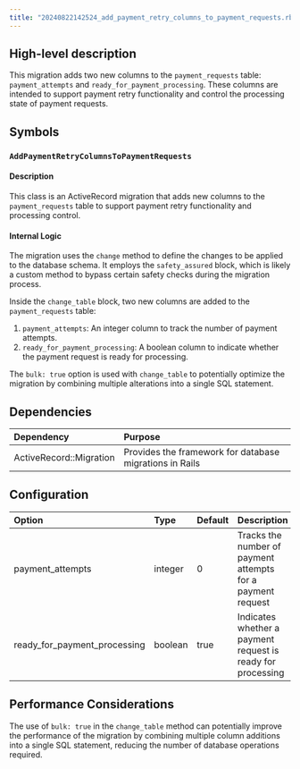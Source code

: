 ```yaml
---
title: "20240822142524_add_payment_retry_columns_to_payment_requests.rb"
---
```


## High-level description
This migration adds two new columns to the `payment_requests` table: `payment_attempts` and `ready_for_payment_processing`. These columns are intended to support payment retry functionality and control the processing state of payment requests.

## Symbols

### `AddPaymentRetryColumnsToPaymentRequests`
#### Description
This class is an ActiveRecord migration that adds new columns to the `payment_requests` table to support payment retry functionality and processing control.

#### Internal Logic
The migration uses the `change` method to define the changes to be applied to the database schema. It employs the `safety_assured` block, which is likely a custom method to bypass certain safety checks during the migration process.

Inside the `change_table` block, two new columns are added to the `payment_requests` table:

1. `payment_attempts`: An integer column to track the number of payment attempts.
2. `ready_for_payment_processing`: A boolean column to indicate whether the payment request is ready for processing.

The `bulk: true` option is used with `change_table` to potentially optimize the migration by combining multiple alterations into a single SQL statement.

## Dependencies
| Dependency | Purpose |
|:-----------|:--------|
| ActiveRecord::Migration | Provides the framework for database migrations in Rails |

## Configuration
| Option | Type | Default | Description |
|:-------|:-----|:--------|:------------|
| payment_attempts | integer | 0 | Tracks the number of payment attempts for a payment request |
| ready_for_payment_processing | boolean | true | Indicates whether a payment request is ready for processing |

## Performance Considerations
The use of `bulk: true` in the `change_table` method can potentially improve the performance of the migration by combining multiple column additions into a single SQL statement, reducing the number of database operations required.